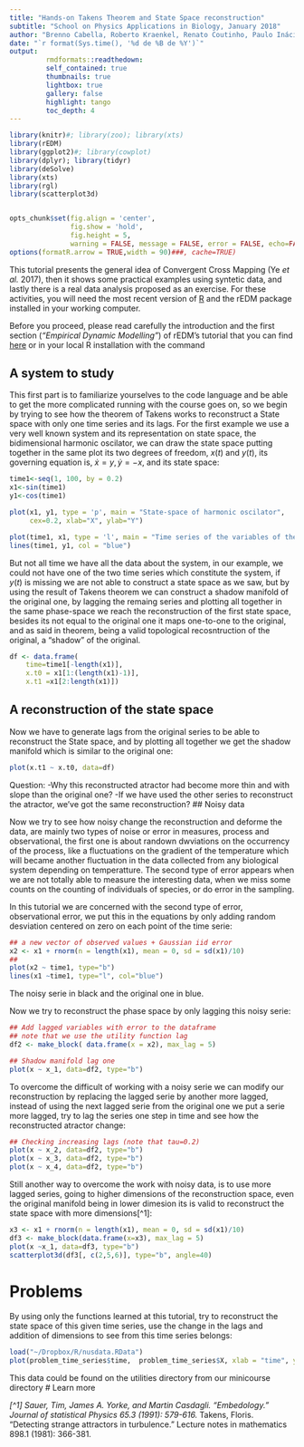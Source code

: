 ```yaml
---
title: "Hands-on Takens Theorem and State Space reconstruction"
subtitle: "School on Physics Applications in Biology, January 2018"
author: "Brenno Cabella, Roberto Kraenkel, Renato Coutinho, Paulo Inácio Prado, Rafael Lopes"
date: "`r format(Sys.time(), '%d de %B de %Y')`"
output:
         rmdformats::readthedown:
         self_contained: true
         thumbnails: true
         lightbox: true
         gallery: false
         highlight: tango
         toc_depth: 4
---
```


```r
library(knitr)#; library(zoo); library(xts)
library(rEDM)
library(ggplot2)#; library(cowplot)
library(dplyr); library(tidyr)
library(deSolve)
library(xts)
library(rgl)
library(scatterplot3d)


opts_chunk$set(fig.align = 'center',
               fig.show = 'hold',
               fig.height = 5,
               warning = FALSE, message = FALSE, error = FALSE, echo=FALSE)
options(formatR.arrow = TRUE,width = 90)###, cache=TRUE)
```

This tutorial presents the general idea of Convergent Cross Mapping (Ye *et al.* 2017), then it shows some practical examples using syntetic data, and lastly there is a real data analysis proposed as an exercise.
For these activities, you will need the most recent version of [R](https://cran.r-project.org/) and the rEDM package installed in your working computer.

Before you proceed,
please read carefully the introduction and the first section (*"Empirical Dynamic Modelling"*) of
rEDM's tutorial that you can find [here](https://cran.r-project.org/web/packages/rEDM/vignettes/rEDM-tutorial.html) 
or in your local R installation with the command

## A system to study

This first part is to familiarize yourselves to the code language and be able to get the more complicated running with the course goes on, so we begin by trying to see how the theorem of Takens works to reconstruct a State space with only one time series and its lags.
For the first example we use a very well known system and its representation on state space, the bidimensional harmonic oscilator, we can draw the state space putting together in the same plot its two degrees of freedom, $x(t)$ and $y(t)$, its governing equation is, $\dot{x}=y, \dot{y}=-x$, and its state space:

```r
time1<-seq(1, 100, by = 0.2)
x1<-sin(time1)
y1<-cos(time1)

plot(x1, y1, type = 'p', main = "State-space of harmonic oscilator",
     cex=0.2, xlab="X", ylab="Y")
```

```r
plot(time1, x1, type = 'l', main = "Time series of the variables of the system", col = "red")
lines(time1, y1, col = "blue")
```

But not all time we have all the data about the system, in our example, we could not have one of the two time series which constitute the system, if $y(t)$ is missing we are not able to construct a state space as we saw, but by using the result of Takens theorem we can construct a shadow manifold of the original one, by lagging the remaing series and plotting all together in the same phase-space we reach the reconstruction of the first state space, besides its not equal to the original one it maps one-to-one to the original, and as said in theorem, being a valid topological recosntruction of the original, a "shadow" of the original.

```r
df <- data.frame(
    time=time1[-length(x1)],
    x.t0 = x1[1:(length(x1)-1)],
    x.t1 =x1[2:length(x1)])
```

## A reconstruction of the state space

Now we have to generate lags from the original series to be able to reconstruct the State space, and by plotting all together we get the shadow manifold which is similar to the original one:


```r
plot(x.t1 ~ x.t0, data=df)
```

Question: 
-Why this reconstructed atractor had become more thin and with slope than the original one?
-If we have used the other series to reconstruct the atractor, we've got the same reconstruction?
## Noisy data

Now we try to see how noisy change the reconstruction and deforme the data, are mainly two types of noise or error in measures, process and observational, the first one is about randown dwviations on the occurrency of the process, like a fluctuations on the gradient of the temperature which will became another fluctuation in the data collected from any biological system depending on temperatture. The second type of error appears when we are not totally able to measure the interesting data, when we miss some counts on the counting of individuals of species, or do error in the sampling.

In this tutorial we are concerned with the second type of error, observational error, we put this in the equations by only adding random desviation centered on zero on each point of the time serie:

```r
## a new vector of observed values + Gaussian iid error
x2 <- x1 + rnorm(n = length(x1), mean = 0, sd = sd(x1)/10)
## 
plot(x2 ~ time1, type="b")
lines(x1 ~time1, type="l", col="blue")
```

The noisy serie in black and the original one in blue.

Now we try to reconstruct the phase space by only lagging this noisy serie:

```r
## Add lagged variables with error to the dataframe
## note that we use the utility function lag
df2 <- make_block( data.frame(x = x2), max_lag = 5)

## Shadow manifold lag one
plot(x ~ x_1, data=df2, type="b")
```

To overcome the difficult of working with a noisy serie we can modify our reconstruction by replacing the lagged serie by another more lagged, instead of using the next lagged serie from the original one we put a serie more lagged, try to lag the series one step in time and see how the reconstructed atractor change:

```r
## Checking increasing lags (note that tau=0.2)
plot(x ~ x_2, data=df2, type="b")
plot(x ~ x_3, data=df2, type="b")
plot(x ~ x_4, data=df2, type="b")
```

Still another way to overcome the work with noisy data, is to use more lagged series, going to higher dimensions of the reconstruction space, even the original manifold being in lower dimesion its is valid to reconstruct the state space with more dimensions[^1]:

```r
x3 <- x1 + rnorm(n = length(x1), mean = 0, sd = sd(x1)/10)
df3 <- make_block(data.frame(x=x3), max_lag = 5)
plot(x ~x_1, data=df3, type="b")
scatterplot3d(df3[, c(2,5,6)], type="b", angle=40)
```

# Problems

By using only the functions learned at this tutorial, try to reconstruct the state space of this given time series, use the change in the lags and addition of dimensions to see from this time series belongs:

```r
load("~/Dropbox/R/nusdata.RData")
plot(problem_time_series$time,  problem_time_series$X, xlab = "time", ylab = "arbitrary units", type= "l")
```
This data could be found on the utilities directory from our minicourse directory
# Learn more

*[^1] Sauer, Tim, James A. Yorke, and Martin Casdagli. "Embedology." Journal of statistical Physics 65.3 (1991): 579-616.
*Takens, Floris. "Detecting strange attractors in turbulence." Lecture notes in mathematics 898.1 (1981): 366-381.
